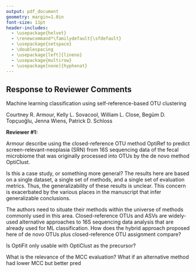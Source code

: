 ```yaml
---
output: pdf_document
geometry: margin=1.0in
font-size: 11pt
header-includes:
  - \usepackage{helvet}
  - \renewcommand*\familydefault{\sfdefault}
  - \usepackage{setspace}
  - \doublespacing
  - \usepackage[left]{lineno}
  - \usepackage{multirow}
  - \usepackage[none]{hyphenat}
---
```


## Response to Reviewer Comments

Machine learning classification using self-reference-based OTU clustering

Courtney R. Armour, Kelly L. Sovacool, William L. Close, Begüm D. Topçuoğlu, Jenna Wiens, Patrick D. Schloss

**Reviewer #1:**

Armour describe using the closed-reference OTU method OptiRef to predict screen-relevant-neoplasia (SRN) from 16S sequencing data of the fecal microbiome that was originally processed into OTUs by the de novo method OptiClust.

Is this a case study, or something more general? The results here are based on a single dataset, a single set of methods, and a single set of evaluation metrics. Thus, the generalizability of these results is unclear. This concern is exacerbated by the various places in the manuscript that infer generalizable conclusions.

\textcolor{blue}{The purpose of this paper is to provide an example of a scenario when the previously publish OptiFit algorithm could be useful. We are demonstrating here that it is possible to use your own data as a reference for consistent OTU classifications without a needing a reference database. We have clarified this throughout the text.}

The authors need to situate their methods within the universe of methods commonly used in this area. Closed-reference OTUs and ASVs are widely-used alternative approaches to 16S sequencing data analysis that are already used for ML classification. How does the hybrid approach proposed here of de novo OTUs plus closed-reference OTU assignment compare?

\textcolor{blue}{We thank the reviewer for this suggestion and agree that this strengthens the paper. We added the following methods: reference based clustring using OptiFit and the GreenGenes reference, \*de novo\* clustering using VSEARCH, and reference-based clustering using VSEARCH and the GreenGenes reference. See lines 47 - 64 and figure 1 for workflow descriptions and lines 87 - 98 and Figure 2 for the results.}

Is OptiFit only usable with OptiClust as the precursor?

\textcolor{blue}{OptiFit is not dependent on use of OptiClust as the precurson, you could use any algorithm to cluster the reference and then use OptiFit to fit additional data.}

What is the relevance of the MCC evaluation? What if an alternative method had lower MCC but better pred

\textcolor{blue}{The MCC score is a measure of OTU cluster quality based on the similarity of sequences and whether they are appropriately clustered together or not. Since we added additional methods, we can see that some methods do have lower MCC but equal model performance. This likely indicates that the model depends on well clustered OTUs. We've added some discussion on this to the paper (lines: 104-107).}
